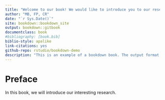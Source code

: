 ```yaml
--- 
title: "Welcome to our book! We would like to introduce you to our research."
author: "MB, FP, CR"
date: "`r Sys.Date()`"
site: bookdown::bookdown_site
output: bookdown::gitbook
documentclass: book
#bibliography: [book.bib]
biblio-style: apalike
link-citations: yes
github-repo: rstudio/bookdown-demo
description: "This is an example of a bookdown book. The output format for this example is bookdown::gitbook."
---
```

# Preface 

In this book, we will introduce our interesting research.
